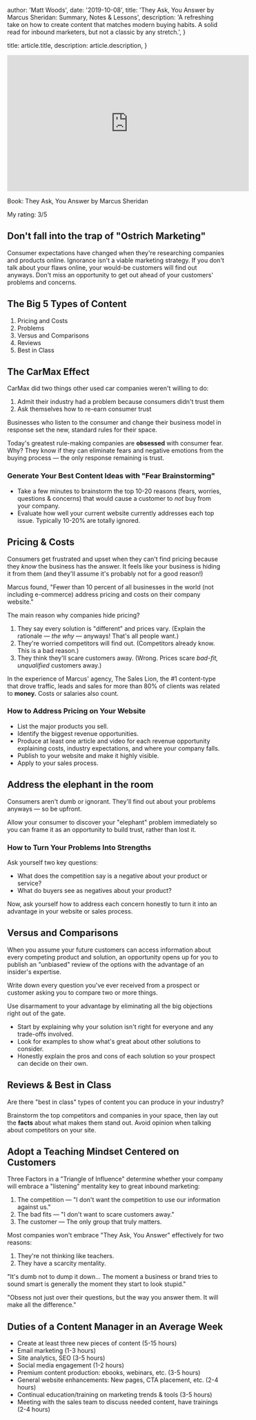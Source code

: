 
  author: 'Matt Woods',
  date: '2019-10-08',
  title: 'They Ask, You Answer by Marcus Sheridan: Summary, Notes & Lessons',
  description:
    'A refreshing take on how to create content that matches modern buying habits. A solid read for inbound marketers, but not a classic by any stretch.',
}

  title: article.title,
  description: article.description,
}


<iframe width="560" height="315" src="https://www.youtube.com/embed/Y4OObDk6bWc" frameborder="0" allow="accelerometer; autoplay; encrypted-media; gyroscope; picture-in-picture" allowfullscreen></iframe>

Book: They Ask, You Answer by Marcus Sheridan

My rating: 3/5

## Don't fall into the trap of "Ostrich Marketing"

Consumer expectations have changed when they're researching companies and products online. Ignorance isn't a viable marketing strategy. If you don't talk about your flaws online, your would-be customers will find out anyways. Don't miss an opportunity to get out ahead of your customers' problems and concerns.

## **The Big 5 Types of Content**

1. Pricing and Costs
2. Problems
3. Versus and Comparisons
4. Reviews
5. Best in Class

## **The CarMax Effect**

CarMax did two things other used car companies weren't willing to do:

1. Admit their industry had a problem because consumers didn't trust them
2. Ask themselves how to re-earn consumer trust

Businesses who listen to the consumer and change their business model in response set the new, standard rules for their space.

Today's greatest rule-making companies are **obsessed** with consumer fear. Why? They know if they can eliminate fears and negative emotions from the buying process — the only response remaining is trust.

### Generate Your Best Content Ideas with "Fear Brainstorming"

- Take a few minutes to brainstorm the top 10-20 reasons (fears, worries, questions & concerns) that would cause a customer to *not* buy from your company.
- Evaluate how well your current website currently addresses each top issue. Typically 10-20% are totally ignored.

## **Pricing & Costs**

Consumers get frustrated and upset when they can't find pricing because they *know* the business has the answer. It feels like your business is hiding it from them (and they'll assume it's probably not for a good reason!)

Marcus found, "Fewer than 10 percent of all businesses in the world (not including e-commerce) address pricing and costs on their company website."

The main reason why companies hide pricing?

1. They say every solution is "different" and prices vary. (Explain the rationale — *the why* — anyways! That's all people want.)
2. They're worried competitors will find out. (Competitors already know. This is a bad reason.)
3. They think they'll scare customers away. (Wrong. Prices scare *bad-fit, unqualified* customers away.)

In the experience of Marcus' agency, The Sales Lion, the #1 content-type that drove traffic, leads and sales for more than 80% of clients was related to **money.** Costs or salaries also count.

### How to Address Pricing on Your Website

- List the major products you sell.
- Identify the biggest revenue opportunities.
- Produce at least one article and video for each revenue opportunity explaining costs, industry expectations, and where your company falls.
- Publish to your website and make it highly visible.
- Apply to your sales process.

## **Address the elephant in the room**

Consumers aren't dumb or ignorant. They'll find out about your problems anyways — so be upfront.

Allow your consumer to discover your "elephant" problem immediately so you can frame it as an opportunity to build trust, rather than lost it.

### How to Turn Your Problems Into Strengths

Ask yourself two key questions:

- What does the competition say is a negative about your product or service?
- What do buyers see as negatives about your product?

Now, ask yourself how to address each concern honestly to turn it into an advantage in your website or sales process.

## **Versus and Comparisons**

When you assume your future customers can access information about every competing product and solution, an opportunity opens up for you to publish an "unbiased" review of the options with the advantage of an insider's expertise.

Write down every question you've ever received from a prospect or customer asking you to compare two or more things.

Use disarmament to your advantage by eliminating all the big objections right out of the gate.

- Start by explaining why your solution isn't right for everyone and any trade-offs involved.
- Look for examples to show what's great about other solutions to consider.
- Honestly explain the pros and cons of each solution so your prospect can decide on their own.

## Reviews & Best in Class

Are there "best in class" types of content you can produce in your industry?

Brainstorm the top competitors and companies in your space, then lay out the **facts** about what makes them stand out. Avoid opinion when talking about competitors on your site.

## Adopt a Teaching Mindset Centered on Customers

Three Factors in a "Triangle of Influence" determine whether your company will embrace a "listening" mentality key to great inbound marketing:

1. The competition — "I don't want the competition to use our information against us."
2. The bad fits — "I don't want to scare customers away."
3. The customer — The only group that truly matters.

Most companies won't embrace "They Ask, You Answer" effectively for two reasons:

1. They're not thinking like teachers.
2. They have a scarcity mentality.

"It's dumb not to dump it down... The moment a business or brand tries to sound smart is generally the moment they start to look stupid."

"Obsess not just over their questions, but the way you answer them. It will make all the difference."

## Duties of a Content Manager in an Average Week

- Create at least three new pieces of content (5-15 hours)
- Email marketing (1-3 hours)
- Site analytics, SEO (3-5 hours)
- Social media engagement (1-2 hours)
- Premium content production: ebooks, webinars, etc. (3-5 hours)
- General website enhancements: New pages, CTA placement, etc. (2-4 hours)
- Continual education/training on marketing trends & tools (3-5 hours)
- Meeting with the sales team to discuss needed content, have trainings (2-4 hours)
